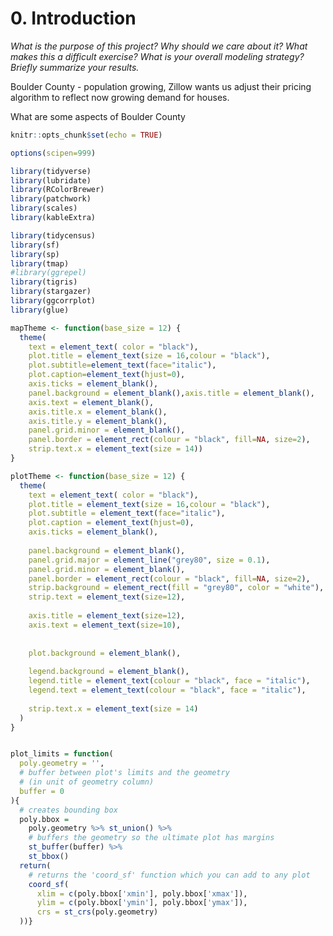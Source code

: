 
# 0. Introduction

*What is the purpose of this project?*
*Why should we care about it?*
*What makes this a difficult exercise?*
*What is your overall modeling strategy?*
*Briefly summarize your results.*

Boulder County - population growing, Zillow wants us adjust their pricing algorithm to reflect now growing demand for houses.  

What are some aspects of Boulder County

```r
knitr::opts_chunk$set(echo = TRUE)

options(scipen=999)

library(tidyverse)
library(lubridate)
library(RColorBrewer)
library(patchwork)
library(scales)
library(kableExtra)

library(tidycensus)
library(sf)
library(sp)
library(tmap)
#library(ggrepel)
library(tigris)
library(stargazer)
library(ggcorrplot)
library(glue)

mapTheme <- function(base_size = 12) {
  theme(
    text = element_text( color = "black"),
    plot.title = element_text(size = 16,colour = "black"),
    plot.subtitle=element_text(face="italic"),
    plot.caption=element_text(hjust=0),
    axis.ticks = element_blank(),
    panel.background = element_blank(),axis.title = element_blank(),
    axis.text = element_blank(),
    axis.title.x = element_blank(),
    axis.title.y = element_blank(),
    panel.grid.minor = element_blank(),
    panel.border = element_rect(colour = "black", fill=NA, size=2),
    strip.text.x = element_text(size = 14))
}

plotTheme <- function(base_size = 12) {
  theme(
    text = element_text( color = "black"),
    plot.title = element_text(size = 16,colour = "black"),
    plot.subtitle = element_text(face="italic"),
    plot.caption = element_text(hjust=0),
    axis.ticks = element_blank(),
    
    panel.background = element_blank(),
    panel.grid.major = element_line("grey80", size = 0.1),
    panel.grid.minor = element_blank(),
    panel.border = element_rect(colour = "black", fill=NA, size=2),
    strip.background = element_rect(fill = "grey80", color = "white"),
    strip.text = element_text(size=12),
    
    axis.title = element_text(size=12),
    axis.text = element_text(size=10),
    
    
    plot.background = element_blank(),
    
    legend.background = element_blank(),
    legend.title = element_text(colour = "black", face = "italic"),
    legend.text = element_text(colour = "black", face = "italic"),
    
    strip.text.x = element_text(size = 14)
  )
}


plot_limits = function(
  poly.geometry = '',
  # buffer between plot's limits and the geometry 
  # (in unit of geometry column)
  buffer = 0
){
  # creates bounding box
  poly.bbox =
    poly.geometry %>% st_union() %>%
    # buffers the geometry so the ultimate plot has margins
    st_buffer(buffer) %>%
    st_bbox()
  return(
    # returns the 'coord_sf' function which you can add to any plot
    coord_sf(
      xlim = c(poly.bbox['xmin'], poly.bbox['xmax']),
      ylim = c(poly.bbox['ymin'], poly.bbox['ymax']),
      crs = st_crs(poly.geometry)
  ))}

```
